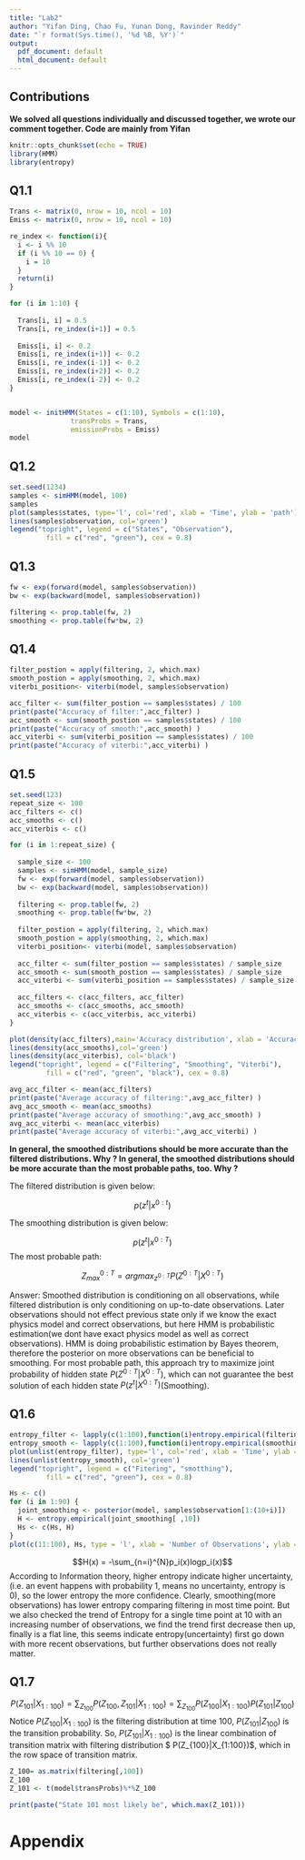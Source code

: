 ```yaml
---
title: "Lab2"
author: "Yifan Ding, Chao Fu, Yunan Dong, Ravinder Reddy"
date: "`r format(Sys.time(), '%d %B, %Y')`"
output:
  pdf_document: default
  html_document: default
---
```


## Contributions 

**We solved all questions individually and discussed together, we wrote our comment together. Code are mainly from Yifan**

```r
knitr::opts_chunk$set(echo = TRUE)
library(HMM)
library(entropy)
```

## Q1.1

```r
Trans <- matrix(0, nrow = 10, ncol = 10)
Emiss <- matrix(0, nrow = 10, ncol = 10)

re_index <- function(i){
  i <- i %% 10
  if (i %% 10 == 0) {
    i = 10
  }
  return(i)
}

for (i in 1:10) {
  
  Trans[i, i] = 0.5
  Trans[i, re_index(i+1)] = 0.5
  
  Emiss[i, i] <- 0.2
  Emiss[i, re_index(i+1)] <- 0.2
  Emiss[i, re_index(i-1)] <- 0.2
  Emiss[i, re_index(i+2)] <- 0.2
  Emiss[i, re_index(i-2)] <- 0.2
}


model <- initHMM(States = c(1:10), Symbols = c(1:10), 
               transProbs = Trans,
               emissionProbs = Emiss)
model
```



## Q1.2

```r
set.seed(1234)
samples <- simHMM(model, 100)
samples
plot(samples$states, type='l', col='red', xlab = 'Time', ylab = 'path')
lines(samples$observation, col='green')
legend("topright", legend = c("States", "Observation"),
         fill = c("red", "green"), cex = 0.8)
```

## Q1.3

```r
fw <- exp(forward(model, samples$observation))
bw <- exp(backward(model, samples$observation))

filtering <- prop.table(fw, 2) 
smoothing <- prop.table(fw*bw, 2) 
```

## Q1.4

```r
filter_postion = apply(filtering, 2, which.max)
smooth_postion = apply(smoothing, 2, which.max)
viterbi_position<- viterbi(model, samples$observation)

acc_filter <- sum(filter_postion == samples$states) / 100
print(paste("Accuracy of filter:",acc_filter) )
acc_smooth <- sum(smooth_postion == samples$states) / 100
print(paste("Accuracy of smooth:",acc_smooth) )
acc_viterbi <- sum(viterbi_position == samples$states) / 100
print(paste("Accuracy of viterbi:",acc_viterbi) )

```

## Q1.5

```r
set.seed(123)
repeat_size <- 100
acc_filters <- c()
acc_smooths <- c()
acc_viterbis <- c()

for (i in 1:repeat_size) {
  
  sample_size <- 100
  samples <- simHMM(model, sample_size)
  fw <- exp(forward(model, samples$observation))
  bw <- exp(backward(model, samples$observation))
  
  filtering <- prop.table(fw, 2) 
  smoothing <- prop.table(fw*bw, 2) 
  
  filter_postion = apply(filtering, 2, which.max)
  smooth_postion = apply(smoothing, 2, which.max)
  viterbi_position<- viterbi(model, samples$observation)
  
  acc_filter <- sum(filter_postion == samples$states) / sample_size
  acc_smooth <- sum(smooth_postion == samples$states) / sample_size
  acc_viterbi <- sum(viterbi_position == samples$states) / sample_size
  
  acc_filters <- c(acc_filters, acc_filter)
  acc_smooths <- c(acc_smooths, acc_smooth)
  acc_viterbis <- c(acc_viterbis, acc_viterbi)
}

plot(density(acc_filters),main='Accuracy distribution', xlab = 'Accuracy', xlim=c(0.2,1), ylim=c(0,8), col='red')
lines(density(acc_smooths),col='green')
lines(density(acc_viterbis), col='black')
legend("topright", legend = c("Filtering", "Smoothing", "Viterbi"),
         fill = c("red", "green", "black"), cex = 0.8)

avg_acc_filter <- mean(acc_filters)
print(paste("Average accuracy of filtering:",avg_acc_filter) )
avg_acc_smooth <- mean(acc_smooths)
print(paste("Average accuracy of smoothing:",avg_acc_smooth) )
avg_acc_viterbi <- mean(acc_viterbis)
print(paste("Average accuracy of viterbi:",avg_acc_viterbi) )

```

**In general, the smoothed
distributions should be more accurate than the filtered distributions. Why ? In general,
the smoothed distributions should be more accurate than the most probable paths, too.
Why ?**

The filtered distribution is given below:

$$p(z^{t}|x^{0:t})$$

The smoothing distribution is given below:

$$p(z^{t}|x^{0:T})$$
The most probable path:

$$Z_{max}^{0:T} = argmax_{z^{0:T}}P(Z^{0:T}|X^{0:T})$$

Answer: Smoothed distribution is conditioning on all observations, while filtered distribution is only conditioning on up-to-date observations. Later observations should not effect previous state only if we know the exact physics model and correct observations, but here HMM is probabilistic estimation(we dont have exact physics model as well as correct observations). HMM is doing probabilistic estimation by Bayes theorem, therefore the posterior on more observations can be beneficial to smoothing. For most probable path, this approach try to maximize joint probability of hidden state $P(Z^{0:T}|X^{0:T})$, which can not guarantee the best solution of each hidden state $P(z^t|X^{0:T})$(Smoothing).

## Q1.6
```r
entropy_filter <- lapply(c(1:100),function(i)entropy.empirical(filtering[,i]))
entropy_smooth <- lapply(c(1:100),function(i)entropy.empirical(smoothing[,i]))
plot(unlist(entropy_filter), type='l', col='red', xlab = 'Time', ylab = 'Entropy')
lines(unlist(entropy_smooth), col='green')
legend("topright", legend = c("Fitering", "smotthing"),
         fill = c("red", "green"), cex = 0.8)
```

```r
Hs <- c()
for (i in 1:90) {
  joint_smoothing <- posterior(model, samples$observation[1:(10+i)])
  H <- entropy.empirical(joint_smoothing[ ,10])
  Hs <- c(Hs, H)
}
plot(c(11:100), Hs, type = 'l', xlab = 'Number of Observations', ylab = 'Entropy at time 10')

```

$$H(x) = -\sum_{n=i}^{N}p_i(x)logp_i(x)$$
According to Information theory, higher entropy indicate higher uncertainty, (i.e. an event happens with probability 1, means no uncertainty, entropy is 0), so the lower entropy the more confidence. Clearly, smoothing(more observations) has lower entropy comparing filtering in most time point. But we also checked the trend of Entropy for a single time point at 10 with an increasing number of observations, we find the trend first decrease then up, finally is a flat line, this seems indicate entropy(uncertainty) first go down with more recent observations, but further observations does not really matter.

## Q1.7

$$P(Z_{101}|X_{1:100}) = \sum_{Z_{100}} P(Z_{100}, Z_{101}|X_{1:100}) = \sum_{Z_{100}} P(Z_{100}|X_{1:100})P(Z_{101}|Z_{100})$$
Notice $P(Z_{100}|X_{1:100})$ is the filtering distribution at time 100, $P(Z_{101}|Z_{100})$ is the transition probability. So, $P(Z_{101}|X_{1:100})$ is the linear combination of transition matrix with filtering distribution $ P(Z_{100}|X_{1:100})$, which in the row space of transition matrix.

```r
Z_100= as.matrix(filtering[,100])
Z_100
Z_101 <- t(model$transProbs)%*%Z_100

print(paste("State 101 most likely be", which.max(Z_101)))
```

# Appendix

```r

```

